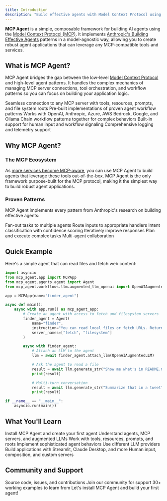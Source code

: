 ```yaml
---
title: Introduction
description: "Build effective agents with Model Context Protocol using simple, composable patterns."
---
```


**MCP Agent** is a simple, composable framework for building AI agents using the [Model Context Protocol (MCP)](https://modelcontextprotocol.io/introduction). It implements [Anthropic's Building Effective Agents](https://www.anthropic.com/research/building-effective-agents) patterns in a model-agnostic way, allowing you to create robust agent applications that can leverage any MCP-compatible tools and services.

## What is MCP Agent?

MCP Agent bridges the gap between the low-level [Model Context Protocol](https://modelcontextprotocol.io/introduction) and high-level agent patterns. It handles the complex mechanics of managing MCP server connections, tool orchestration, and workflow patterns so you can focus on building your application logic.

<CardGroup cols={2}>
  <Card title="MCP Integration" icon="link">
    Seamless connection to any MCP server with tools, resources, prompts, and
    file system roots
  </Card>
  <Card title="Agent Patterns" icon="diagram-project">
    Pre-built implementations of proven agent workflow patterns
  </Card>
  <Card title="Model Agnostic" icon="brain">
    Works with OpenAI, Anthropic, Azure, AWS Bedrock, Google, and Ollama
  </Card>
  <Card title="Composable" icon="puzzle-piece">
    Chain workflow patterns together for complex behaviors
  </Card>
  <Card title="Human-in-the-Loop" icon="hand">
    Built-in support for human input and workflow signaling
  </Card>
  <Card title="Observable" icon="chart-line">
    Comprehensive logging and telemetry support
  </Card>
</CardGroup>

## Why MCP Agent?

### The MCP Ecosystem

As [more services become MCP-aware](https://github.com/punkpeye/awesome-mcp-servers), you can use MCP Agent to build agents that leverage these tools out-of-the-box. MCP Agent is the only framework purpose-built for the MCP protocol, making it the simplest way to build robust agent applications.

### Proven Patterns

MCP Agent implements every pattern from Anthropic's research on building effective agents:

<CardGroup cols={3}>
  <Card
    title="Parallel Workflow"
    icon="arrows-split-up-and-left"
    href="/workflows/parallel"
  >
    Fan-out tasks to multiple agents
  </Card>
  <Card title="Router Pattern" icon="route" href="/workflows/router">
    Route inputs to appropriate handlers
  </Card>
  <Card
    title="Intent Classifier"
    href="/workflows/intent-classifier"
    icon="brain"
  >
    Intent classification with confidence scoring
  </Card>
  <Card
    title="Evaluator-Optimizer"
    icon="arrows-rotate"
    href="/workflows/evaluator-optimizer"
  >
    Iteratively improve responses
  </Card>
  <Card title="Orchestrator" icon="users" href="/workflows/orchestrator">
    Plan and execute complex tasks
  </Card>
  <Card title="Swarm" icon="hexagon" href="/workflows/swarm">
    Multi-agent collaboration
  </Card>
</CardGroup>

## Quick Example

Here's a simple agent that can read files and fetch web content:

```python
import asyncio
from mcp_agent.app import MCPApp
from mcp_agent.agents.agent import Agent
from mcp_agent.workflows.llm.augmented_llm_openai import OpenAIAugmentedLLM

app = MCPApp(name="finder_agent")

async def main():
    async with app.run() as mcp_agent_app:
        # Create an agent with access to fetch and filesystem servers
        finder_agent = Agent(
            name="finder",
            instruction="You can read local files or fetch URLs. Return the requested information when asked.",
            server_names=["fetch", "filesystem"]
        )

        async with finder_agent:
            # Attach an LLM to the agent
            llm = await finder_agent.attach_llm(OpenAIAugmentedLLM)

            # Ask the agent to read a file
            result = await llm.generate_str("Show me what's in README.md")
            print(result)

            # Multi-turn conversation
            result = await llm.generate_str("Summarize that in a tweet")
            print(result)

if __name__ == "__main__":
    asyncio.run(main())
```

## What You'll Learn

<Steps>
  <Step title="Get Started">Install MCP Agent and create your first agent</Step>
  <Step title="Core Concepts">
    Understand agents, MCP servers, and augmented LLMs
  </Step>
  <Step title="MCP Protocol">
    Work with tools, resources, prompts, and roots
  </Step>
  <Step title="Workflow Patterns">Implement sophisticated agent behaviors</Step>
  <Step title="Model Providers">Use different LLM providers</Step>
  <Step title="Integrations">
    Build applications with Streamlit, Claude Desktop, and more
  </Step>
  <Step title="Advanced Features">
    Human input, composition, and custom servers
  </Step>
</Steps>

## Community and Support

<CardGroup cols={3}>
  <Card
    title="GitHub"
    icon="github"
    href="https://github.com/lastmile-ai/mcp-agent"
  >
    Source code, issues, and contributions
  </Card>
  <Card
    title="Discord"
    icon="discord"
    href="https://lmai.link/discord/mcp-agent"
  >
    Join our community for support
  </Card>
  <Card
    title="Examples"
    icon="code"
    href="https://github.com/lastmile-ai/mcp-agent/tree/main/examples"
  >
    30+ working examples to learn from
  </Card>
</CardGroup>

<Card title="Ready to Get Started?" icon="rocket" href="/installation">
  Let's install MCP Agent and build your first agent!
</Card>
